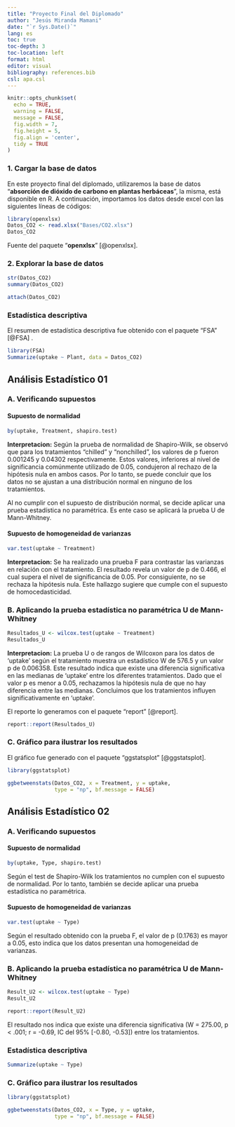 ```yaml
---
title: "Proyecto Final del Diplomado"
author: "Jesús Miranda Mamani"
date: "`r Sys.Date()`"
lang: es
toc: true
toc-depth: 3
toc-location: left
format: html
editor: visual
bibliography: references.bib
csl: apa.csl
---
```


```r
knitr::opts_chunk$set(
  echo = TRUE,
  warning = FALSE,
  message = FALSE,
  fig.width = 7, 
  fig.height = 5,     
  fig.align = 'center', 
  tidy = TRUE         
)
```

### 1. Cargar la base de datos

En este proyecto final del diplomado, utilizaremos la base de datos "**absorción de dióxido de carbono en plantas herbáceas**", la misma, está disponible en R. A continuación, importamos los datos desde excel con las siguientes líneas de códigos:

```r
library(openxlsx)
Datos_CO2 <- read.xlsx("Bases/CO2.xlsx")
Datos_CO2
```

Fuente del paquete "**openxlsx**" [@openxlsx].

### 2. Explorar la base de datos

```r
str(Datos_CO2)
summary(Datos_CO2)

attach(Datos_CO2)
```

### Estadística descriptiva

El resumen de estadística descriptiva fue obtenido con el paquete "FSA" [@FSA] .

```r
library(FSA)
Summarize(uptake ~ Plant, data = Datos_CO2)
```

## Análisis Estadístico 01

### A. Verificando supuestos

#### Supuesto de normalidad

```r
by(uptake, Treatment, shapiro.test)
```

**Interpretacion:** Según la prueba de normalidad de Shapiro-Wilk, se observó que para los tratamientos "chilled" y "nonchilled", los valores de p fueron 0.001245 y 0.04302 respectivamente. Estos valores, inferiores al nivel de significancia comúnmente utilizado de 0.05, condujeron al rechazo de la hipótesis nula en ambos casos. Por lo tanto, se puede concluir que los datos no se ajustan a una distribución normal en ninguno de los tratamientos.

Al no cumplir con el supuesto de distribución normal, se decide aplicar una prueba estadística no paramétrica. Es ente caso se aplicará la prueba U de Mann-Whitney.

#### Supuesto de homogeneidad de varianzas

```r
var.test(uptake ~ Treatment)
```

**Interpretacion:** Se ha realizado una prueba F para contrastar las varianzas en relación con el tratamiento. El resultado revela un valor de p de 0.466, el cual supera el nivel de significancia de 0.05. Por consiguiente, no se rechaza la hipótesis nula. Este hallazgo sugiere que cumple con el supuesto de homocedasticidad.

### B. Aplicando la prueba estadística no paramétrica U de Mann-Whitney

```r
Resultados_U <- wilcox.test(uptake ~ Treatment)
Resultados_U

```

**Interpretacion:** La prueba U o de rangos de Wilcoxon para los datos de 'uptake' según el tratamiento muestra un estadístico W de 576.5 y un valor p de 0.006358. Este resultado indica que existe una diferencia significativa en las medianas de 'uptake' entre los diferentes tratamientos. Dado que el valor p es menor a 0.05, rechazamos la hipótesis nula de que no hay diferencia entre las medianas. Concluimos que los tratamientos influyen significativamente en 'uptake'. 

El reporte lo generamos con el paquete "report" [@report].

```r
report::report(Resultados_U)
```

### C. Gráfico para ilustrar los resultados

El gráfico fue generado con el paquete "ggstatsplot" [@ggstatsplot].

```r
library(ggstatsplot)

ggbetweenstats(Datos_CO2, x = Treatment, y = uptake, 
               type = "np", bf.message = FALSE)
```

## Análisis Estadístico 02

### A. Verificando supuestos

#### Supuesto de normalidad

```r
by(uptake, Type, shapiro.test)
```

Según el test de Shapiro-Wilk los tratamientos no cumplen con el supuesto de normalidad. Por lo tanto, también se decide aplicar una prueba estadística no paramétrica.

#### Supuesto de homogeneidad de varianzas

```r
var.test(uptake ~ Type)
```

Según el resultado obtenido con la prueba F, el valor de p (0.1763) es mayor a 0.05, esto indica que los datos presentan una homogeneidad de varianzas. 

### B. Aplicando la prueba estadística no paramétrica U de Mann-Whitney

```r
Result_U2 <- wilcox.test(uptake ~ Type)
Result_U2

report::report(Result_U2)
```

El resultado nos indica que existe una diferencia significativa (W = 275.00, p < .001; r = -0.69, IC del 95% [-0.80, -0.53]) entre los tratamientos.

### Estadística descriptiva

```r
Summarize(uptake ~ Type)
```


### C. Gráfico para ilustrar los resultados

```r
library(ggstatsplot)

ggbetweenstats(Datos_CO2, x = Type, y = uptake, 
               type = "np", bf.message = FALSE)
```
